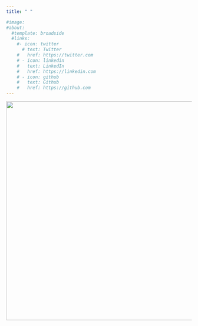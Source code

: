 ```yaml
---
title: " "

#image: 
#about:
  #template: broadside
  #links:
    #- icon: twitter
      # text: Twitter
    #   href: https://twitter.com
    # - icon: linkedin
    #   text: LinkedIn
    #   href: https://linkedin.com
    # - icon: github
    #   text: Github
    #   href: https://github.com
---
```


[![](imagens/Publicacoes_CEMAVE_v2.png){width="595"}](publicacoes.html)
